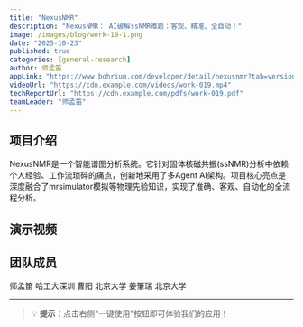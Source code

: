 ```yaml
---
title: "NexusNMR"
description: "NexusNMR： AI破解ssNMR难题：客观、精准、全自动！"
image: /images/blog/work-19-1.png
date: "2025-10-23"
published: true
categories: [general-research]
author: 师孟笛
appLink: "https://www.bohrium.com/developer/detail/nexusnmr?tab=versions"
videoUrl: "https://cdn.example.com/videos/work-019.mp4"
techReportUrl: "https://cdn.example.com/pdfs/work-019.pdf"
teamLeader: "师孟笛"
---
```


## 项目介绍

NexusNMR是一个智能谱图分析系统。它针对固体核磁共振(ssNMR)分析中依赖个人经验、工作流琐碎的痛点，创新地采用了多Agent AI架构。项目核心亮点是深度融合了mrsimulator模拟等物理先验知识，实现了准确、客观、自动化的全流程分析。

## 演示视频

<VideoPlayer
  src="https://cdn.example.com/videos/work-019.mp4"
  poster="/images/blog/work-19-2.png"
/>

## 团队成员

师孟笛 哈工大深圳
曹阳 北京大学
姜肇瑞 北京大学

---

> 💡 **提示**：点击右侧"一键使用"按钮即可体验我们的应用！
